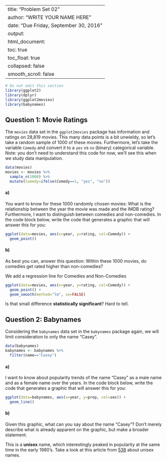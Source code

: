 
---
title: "Problem Set 02"
author: "WRITE YOUR NAME HERE"
date: "Due Friday, September 30, 2016"
output:
  html_document:
    toc: true
    toc_float: true
    collapsed: false
    smooth_scroll: false
---


```r
# Do not edit this section
library(ggplot2)
library(dplyr)
library(ggplot2movies)
library(babynames)
```


## Question 1: Movie Ratings

The `movies` data set in the `ggplot2movies` package has information and ratings
on 28,819 movies. This many data points is a bit unwieldy, so let's take a
random sample of 1000 of these movies. Furthermore, let's take the variable
`Comedy` and convert it to a `yes` vs `no` (binary) categorical variable. Note:
you don't need to understand this code for now, we'll see this when we study
data manipulation.

```r
data(movies)
movies <- movies %>% 
  sample_n(1000) %>% 
  mutate(Comedy=ifelse(Comedy==1, "yes", "no"))
```

#### a)

You want to know for these 1000 randomly chosen movies: What is the relationship
between the year the movie was made and the IMDB rating? Furthermore, I want to 
distinguish between comedies and non-comedies. In the code block below, write
the code that generates a graphic that will answer this for you:

```r
ggplot(data=movies, aes(x=year, y=rating, col=Comedy)) +
  geom_point()
```

#### b)

As best you can, answer this question: Within these 1000 movies, do comedies get 
rated higher than non-comedies?

We add a regression line for Comedies and Non-Comedies

```r
ggplot(data=movies, aes(x=year, y=rating, col=Comedy)) +
  geom_point() +
  geom_smooth(method="lm", se=FALSE)
```

Is that small difference **statistically significant**? Hard to tell.




## Question 2: Babynames

Considering the `babynames` data set in the `babynames` package again, we will 
limit consideration to only the name "Casey".

```r
data(babynames)
babynames <- babynames %>% 
  filter(name=="Casey")
```

#### a)

I want to know about popularity trends of the name "Casey" as a male name and as
a female name over the years. In the code block below, write the code that
generates a graphic that will answer this for you:

```r
ggplot(data=babynames, aes(x=year, y=prop, col=sex)) +
  geom_line()
```


#### b)

Given this graphic, what can you say about the name "Casey"? Don't merely describe
what is already apparent on the graphic, but make a broader statement.

This is a **unisex** name, which interestingly peaked in popularity at the same
time in the early 1980's. Take a look at this article from
[538](http://fivethirtyeight.com/features/there-are-922-unisex-names-in-america-is-yours-one-of-them/)
about unisex names.

